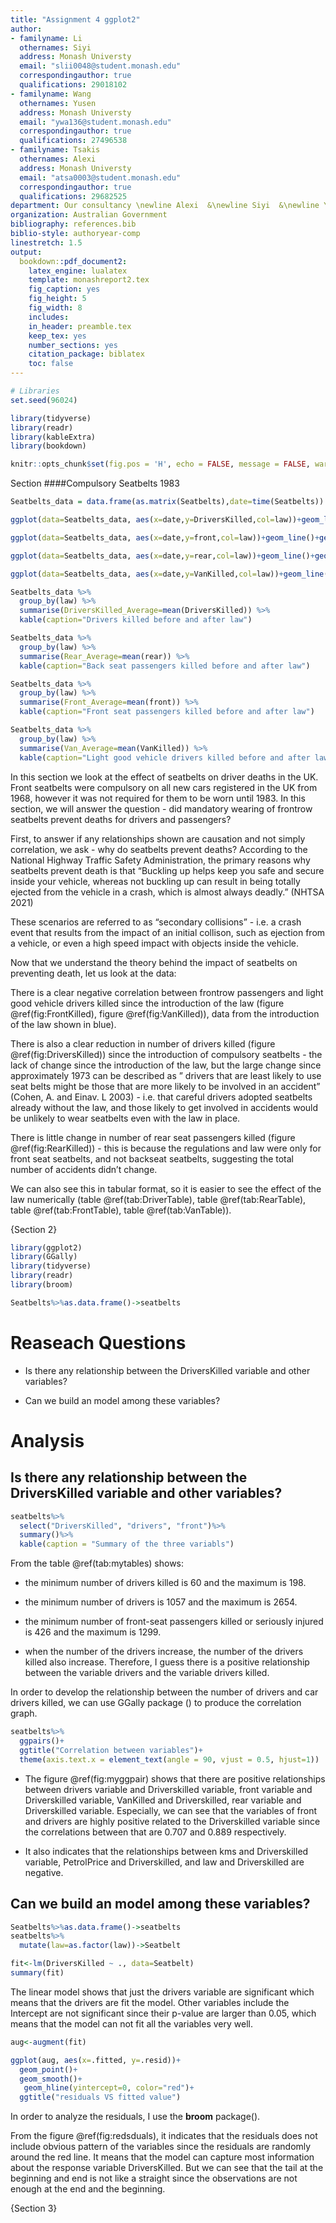 ```yaml
---
title: "Assignment 4 ggplot2"
author:
- familyname: Li
  othernames: Siyi
  address: Monash Universty
  email: "slii0048@student.monash.edu"
  correspondingauthor: true
  qualifications: 29018102
- familyname: Wang
  othernames: Yusen
  address: Monash Universty
  email: "ywa136@student.monash.edu"
  correspondingauthor: true
  qualifications: 27496538
- familyname: Tsakis
  othernames: Alexi
  address: Monash Universty
  email: "atsa0003@student.monash.edu"
  correspondingauthor: true
  qualifications: 29682525
department: Our consultancy \newline Alexi  &\newline Siyi  &\newline Yusen
organization: Australian Government
bibliography: references.bib
biblio-style: authoryear-comp
linestretch: 1.5
output:
  bookdown::pdf_document2:
    latex_engine: lualatex
    template: monashreport2.tex
    fig_caption: yes
    fig_height: 5
    fig_width: 8
    includes:
    in_header: preamble.tex
    keep_tex: yes
    number_sections: yes
    citation_package: biblatex
    toc: false
---
```


```r
# Libraries
set.seed(96024)

library(tidyverse)
library(readr)
library(kableExtra)
library(bookdown)
```

```r
knitr::opts_chunk$set(fig.pos = 'H', echo = FALSE, message = FALSE, warning = FALSE)
```

{Section 1}

####Compulsory Seatbelts 1983

```r
Seatbelts_data = data.frame(as.matrix(Seatbelts),date=time(Seatbelts))
```

```r
ggplot(data=Seatbelts_data, aes(x=date,y=DriversKilled,col=law))+geom_line()+geom_smooth()
```

```r
ggplot(data=Seatbelts_data, aes(x=date,y=front,col=law))+geom_line()+geom_smooth()
```

```r
ggplot(data=Seatbelts_data, aes(x=date,y=rear,col=law))+geom_line()+geom_smooth()
```

```r
ggplot(data=Seatbelts_data, aes(x=date,y=VanKilled,col=law))+geom_line()+geom_smooth()
```

```r
Seatbelts_data %>%
  group_by(law) %>%
  summarise(DriversKilled_Average=mean(DriversKilled)) %>%
  kable(caption="Drivers killed before and after law")
```

```r
Seatbelts_data %>%
  group_by(law) %>%
  summarise(Rear_Average=mean(rear)) %>%
  kable(caption="Back seat passengers killed before and after law")
```

```r
Seatbelts_data %>%
  group_by(law) %>%
  summarise(Front_Average=mean(front)) %>%
  kable(caption="Front seat passengers killed before and after law")
```

```r
Seatbelts_data %>%
  group_by(law) %>%
  summarise(Van_Average=mean(VanKilled)) %>%
  kable(caption="Light good vehicle drivers killed before and after law")
```

In this section we look at the effect of seatbelts on driver deaths in the UK. Front seatbelts were compulsory on all new cars registered in the UK from 1968, however it was not required for them to be worn until 1983. In this section, we will answer the question - did mandatory wearing of frontrow seatbelts prevent deaths for drivers and passengers?

First, to answer if any relationships shown are causation and not simply correlation, we ask - why do seatbelts prevent deaths? According to the National Highway Traffic Safety Administration, the primary reasons why seatbelts prevent death is that "Buckling up helps keep you safe and secure inside your vehicle, whereas not buckling up can result in being totally ejected from the vehicle in a crash, which is almost always deadly." (NHTSA 2021)

These scenarios are referred to as "secondary collisions" - i.e. a crash event that results from the impact of an initial collison, such as ejection from a vehicle, or even a high speed impact with objects inside the vehicle.

Now that we understand the theory behind the impact of seatbelts on preventing death, let us look at the data:

There is a clear negative correlation between frontrow passengers and light good vehicle drivers killed since the introduction of the law (figure \@ref(fig:FrontKilled),  figure \@ref(fig:VanKilled)), data from the introduction of the law shown in blue).

There is also a clear reduction in number of drivers killed (figure \@ref(fig:DriversKilled)) since the introduction of compulsory seatbelts - the lack of change since the introduction of the law, but the large change since approximately 1973 can be described as " drivers that are least likely to use seat belts might be those that are more likely to be involved in an accident" (Cohen, A. and Einav. L 2003) - i.e. that careful drivers adopted seatbelts already without the law, and those likely to get involved in accidents would be unlikely to wear seatbelts even with the law in place.

There is little change in number of rear seat passengers killed (figure \@ref(fig:RearKilled)) - this is because the regulations and law were only for front seat seatbelts, and not backseat seatbelts, suggesting the total number of accidents didn't change.

We can also see this in tabular format, so it is easier to see the effect of the law numerically (table \@ref(tab:DriverTable), table \@ref(tab:RearTable), table \@ref(tab:FrontTable), table \@ref(tab:VanTable)).

\clearpage


{Section 2}

```r
library(ggplot2)
library(GGally)
library(tidyverse)
library(readr)
library(broom)
```

```r
Seatbelts%>%as.data.frame()->seatbelts
```
# Reaseach Questions

- Is there any relationship between the DriversKilled variable and other variables?

- Can we build an model among these variables?


# Analysis
## Is there any relationship between the DriversKilled variable and other variables?

```r
seatbelts%>%
  select("DriversKilled", "drivers", "front")%>%
  summary()%>%
  kable(caption = "Summary of the three variabls")
```
From the table \@ref(tab:mytables) shows:

- the minimum number of drivers killed is 60 and the maximum is 198. 

- the minimum number of drivers is 1057 and the maximum is 2654. 

- the minimum number of front-seat passengers killed or seriously injured is 426 and the maximum is 1299.

- when the number of the drivers increase, the number of the drivers killed also increase. Therefore, I guess there is a positive relationship between the variable drivers and the variable drivers killed.
 
In order to develop the relationship between the number of drivers and car drivers killed, we can use GGally package (\cite{10}) to produce the correlation graph.

```r
seatbelts%>% 
  ggpairs()+
  ggtitle("Correlation between variables")+
  theme(axis.text.x = element_text(angle = 90, vjust = 0.5, hjust=1))
```

- The figure \@ref(fig:myggpair) shows that there are positive relationships between drivers variable and Driverskilled variable, front variable and Driverskilled variable, VanKilled and Driverskilled, rear variable and Driverskilled variable. Especially, we can see that the variables of front and drivers are highly positive related to the Driverskilled variable since the correlations between that are 0.707 and 0.889 respectively.

- It also indicates that the relationships between kms and Driverskilled variable, PetrolPrice and Driverskilled, and law and Driverskilled are negative.



## Can we build an model among these variables?

```r
Seatbelts%>%as.data.frame()->seatbelts
seatbelts%>%
  mutate(law=as.factor(law))->Seatbelt

fit<-lm(DriversKilled ~ ., data=Seatbelt)
summary(fit)
```

The linear model shows that just the drivers variable are significant which means that the drivers are fit the model. Other variables include the Intercept are not significant since their p-value are larger than 0.05, which means that the model can not fit all the variables very well.

\clearpage

```r
aug<-augment(fit)
```


```r
ggplot(aug, aes(x=.fitted, y=.resid))+
  geom_point()+
  geom_smooth()+
   geom_hline(yintercept=0, color="red")+
  ggtitle("residuals VS fitted value")
```

In order to analyze the residuals, I use the **broom** package(\cite{11}).

From the figure \@ref(fig:redsduals), it indicates that the residuals does not include obvious pattern of the variables since the residuals are randomly around the red line. It means that the model can capture most information about the response variable DriversKilled. But we can see that the tail at the beginning and end is not like a straight since the observations are not enough at the end and the beginning.

{Section 3}
